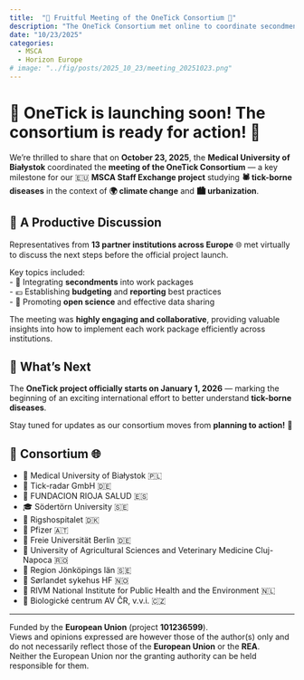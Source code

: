```yaml
---
title:  "🌿 Fruitful Meeting of the OneTick Consortium 🤝"
description: "The OneTick Consortium met online to coordinate secondments, budgeting, and open-science plans ahead of the project’s official launch on January 1 2026. 🌍🕷️"
date: "10/23/2025"
categories:
  - MSCA
  - Horizon Europe
# image: "../fig/posts/2025_10_23/meeting_20251023.png"
---
```

# 🌿 OneTick is launching soon! The **consortium** is ready for action! 🤝
We’re thrilled to share that on **October 23, 2025**, the **Medical University of Białystok** coordinated the **meeting of the OneTick Consortium** — a key milestone for our 🇪🇺 **MSCA Staff Exchange project** studying **🕷️ tick-borne diseases** in the context of **🌍 climate change** and **🏙️ urbanization**.

## 💬 **A Productive Discussion**

Representatives from **13 partner institutions across Europe** 🌐 met virtually to discuss the next steps before the official project launch.  

Key topics included:  
- 🔄 Integrating **secondments** into work packages  
- 💶 Establishing **budgeting** and **reporting** best practices  
- 📖 Promoting **open science** and effective data sharing  

The meeting was **highly engaging and collaborative**, providing valuable insights into how to implement each work package efficiently across institutions.

## 🚀 **What’s Next**

The **OneTick project officially starts on January 1, 2026** — marking the beginning of an exciting international effort to better understand **tick-borne diseases**.  

Stay tuned for updates as our consortium moves from **planning to action!** 🌱

## 🤝 **Consortium** 🌐

- 🧭 Medical University of Białystok 🇵🇱  
- 🧪 Tick-radar GmbH 🇩🇪  
- 🧬 FUNDACION RIOJA SALUD 🇪🇸  
- 🎓 Södertörn University 🇸🇪  
- 🏥 Rigshospitalet 🇩🇰  
- 💊 Pfizer 🇦🇹  
- 🧠 Freie Universität Berlin 🇩🇪  
- 🐾 University of Agricultural Sciences and Veterinary Medicine Cluj-Napoca 🇷🇴  
- 🏥 Region Jönköpings län 🇸🇪  
- 🏥 Sørlandet sykehus HF 🇳🇴  
- 🧫 RIVM National Institute for Public Health and the Environment 🇳🇱  
- 🔬 Biologické centrum AV ČR, v.v.i. 🇨🇿  

---

Funded by the **European Union** (project **101236599**).  
Views and opinions expressed are however those of the author(s) only and do not necessarily reflect those of the **European Union** or the **REA**.  
Neither the European Union nor the granting authority can be held responsible for them.

